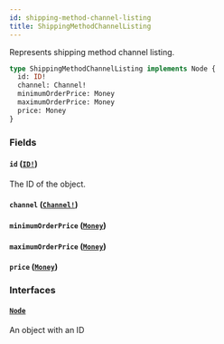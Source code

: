```yaml
---
id: shipping-method-channel-listing
title: ShippingMethodChannelListing
---
```


Represents shipping method channel listing.

```graphql
type ShippingMethodChannelListing implements Node {
  id: ID!
  channel: Channel!
  minimumOrderPrice: Money
  maximumOrderPrice: Money
  price: Money
}
```

### Fields

#### `id` ([`ID!`](../../../developer/api-reference/scalars/id))

The ID of the object.

#### `channel` ([`Channel!`](../../../developer/api-reference/objects/channel))

#### `minimumOrderPrice` ([`Money`](../../../developer/api-reference/objects/money))

#### `maximumOrderPrice` ([`Money`](../../../developer/api-reference/objects/money))

#### `price` ([`Money`](../../../developer/api-reference/objects/money))

### Interfaces

#### [`Node`](../../../developer/api-reference/interfaces/node)

An object with an ID
